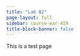 ```yaml
---
title: "Lab 02"
page-layout: full
sidebar: course-ear-419
title-block-banner: false
---
```


This is a test page